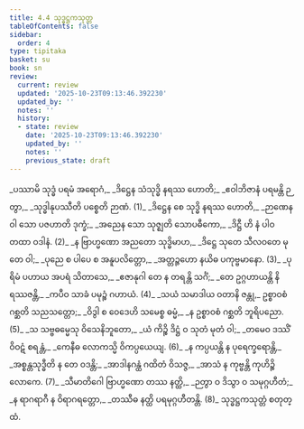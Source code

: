 ```yaml
---
title: 4.4 သုဒ္ဓဋ္ဌကသုတ္တ
tableOfContents: false
sidebar:
  order: 4
type: tipitaka
basket: su
book: sn
review:
  current: review
  updated: '2025-10-23T09:13:46.392230'
  updated_by: ''
  notes: ''
  history:
  - state: review
    date: '2025-10-23T09:13:46.392230'
    updated_by: ''
    notes: ''
    previous_state: draft
---
```



<ReviewStatus review={frontmatter.review} showDetails={true} />

<HypothesisAnnotation frontmatter={frontmatter} />

<DynamicBreadcrumb />

<Division number="795" book="sn" e="ch" v="18" p="402">

<Paragraph number="959" type="verses" book="sn">
_ပဿာမိ သုဒ္ဓံ ပရမံ အရောဂံ,_  
_ဒိဋ္ဌေန သံသုဒ္ဓိ နရဿ ဟောတိ;_  
_ဧဝါဘိဇာနံ ပရမန္တိ ဉတွာ,_  
_သုဒ္ဓါနုပဿီတိ ပစ္စေတိ ဉာဏံ. (1)_  

</Paragraph>

</Division>
<Division number="796" book="sn" e="ch" v="18" p="402">

<Paragraph number="960" type="verses" book="sn">
_ဒိဋ္ဌေန စေ သုဒ္ဓိ နရဿ ဟောတိ,_  
_ဉာဏေန ဝါ သော ပဇဟာတိ ဒုက္ခံ;_  
_အညေန သော သုဇ္ဈတိ သောပဓီကော,_  
_ဒိဋ္ဌီ ဟိ နံ ပါဝ တထာ ဝဒါနံ. (2)_  

</Paragraph>

</Division>
<Division number="797" book="sn" e="ch" v="18" p="402">

<Paragraph number="961" type="verses" book="sn">
_န ဗြာဟ္မဏော အညတော သုဒ္ဓိမာဟ,_  
_ဒိဋ္ဌေ သုတေ သီလဝတေ မုတေ ဝါ;_  
_ပုညေ စ ပါပေ စ အနူပလိတ္တော,_  
_အတ္တဉ္ဇဟော နယိဓ ပကုဗ္ဗမာနော. (3)_  

</Paragraph>

</Division>
<Division number="798" book="sn" e="ch" v="18" p="402">

<Paragraph number="962" type="verses" book="sn">
_ပုရိမံ ပဟာယ အပရံ သိတာသေ,_  
_ဧဇာနုဂါ တေ န တရန္တိ သင်္ဂံ;_  
_တေ ဥဂ္ဂဟာယန္တိ နိရဿဇန္တိ,_  
_ကပီဝ သာခံ ပမုဉ္စံ ဂဟာယံ. (4)_  

</Paragraph>

</Division>
<Division number="799" book="sn" e="ch" v="18" p="403">

<Paragraph number="963" type="verses" book="sn">
_သယံ သမာဒါယ ဝတာနိ ဇန္တု,_  
ဥစ္စာဝစံ ဂစ္ဆတိ သညသတ္တော;_  
_ဝိဒွါ စ ဝေဒေဟိ သမေစ္စ ဓမ္မံ,_  
_န ဥစ္စာဝစံ ဂစ္ဆတိ ဘူရိပညော. (5)_  

</Paragraph>

</Division>
<Division number="800" book="sn" e="ch" v="18" p="403">

<Paragraph number="964" type="verses" book="sn">
_သ သဗ္ဗဓမ္မေသု ဝိသေနိဘူတော,_  
_ယံ ကိဉ္စိ ဒိဋ္ဌံ ဝ သုတံ မုတံ ဝါ;_  
_တမေဝ ဒဿိံ ဝိဝဋံ စရန္တံ,_  
_ကေနီဓ လောကသ္မိ ဝိကပ္ပယေယျ. (6)_  

</Paragraph>

</Division>
<Division number="801" book="sn" e="ch" v="18" p="403">

<Paragraph number="965" type="verses" book="sn">
_န ကပ္ပယန္တိ န ပုရေက္ခရောန္တိ,_  
_အစ္စန္တသုဒ္ဓီတိ န တေ ဝဒန္တိ;_  
_အာဒါနဂန္ထံ ဂထိတံ ဝိသဇ္ဇ,_  
_အာသံ န ကုဗ္ဗန္တိ ကုဟိဉ္စိ လောကေ. (7)_  

</Paragraph>

</Division>
<Division number="802" book="sn" e="ch" v="18" p="403">

<Paragraph number="966" type="verses" book="sn">
_သီမာတိဂေါ ဗြာဟ္မဏော တဿ နတ္ထိ,_  
_ဉတွာ ဝ ဒိသွာ ဝ သမုဂ္ဂဟီတံ;_  
_န ရာဂရာဂီ န ဝိရာဂရတ္တော,_  
_တဿီဓ နတ္ထိ ပရမုဂ္ဂဟီတန္တိ. (8)_  


</Paragraph>
</Division>

<Paragraph number="967" type="center" book="sn">
သုဒ္ဓဋ္ဌကသုတ္တံ စတုတ္ထံ.
</Paragraph>